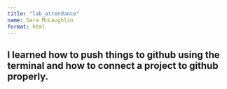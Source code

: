 ```yaml
---
title: "lab_attendance"
name: Sara McLaughlin
format: html
---
```


## I learned how to push things to github using the terminal and how to connect a project to github properly. 
